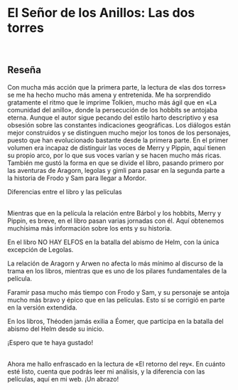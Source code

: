 ---
---

<br />
<h1 class="text-4xl font-bold text-green-500">El Señor de los Anillos: Las dos torres</h1>
<br />

<h2 class="text-2xl font-bold text-green-500">Reseña</h2>

Con mucha más acción que la primera parte, la lectura de «las dos torres» se me ha hecho mucho más amena y entretenida. Me ha sorprendido gratamente el ritmo que le imprime Tolkien, mucho más ágil que en «La comunidad del anillo», donde la persecución de los hobbits se antojaba eterna. Aunque el autor sigue pecando del estilo harto descriptivo y esa obsesión sobre las constantes indicaciones geográficas. Los diálogos están mejor construidos y se distinguen mucho mejor los tonos de los personajes, puesto que han evolucionado bastante desde la primera parte. En el primer volumen era incapaz de distinguir las voces de Merry y Pippin, aquí tienen su propio arco, por lo que sus voces varían y se hacen mucho más ricas. También me gustó la forma en que se divide el libro, pasando primero por las aventuras de Aragorn, legolas y gimli para pasar en la segunda parte a la historia de Frodo y Sam para llegar a Mordor.
<br />

<p class="text-xl font-bold text-green-500">Diferencias entre el libro y las películas</p>
<br />
Mientras que en la película la relación entre Bárbol y los hobbits, Merry y Pippin, es breve, en el libro pasan varias jornadas con él. Aquí obtenemos muchísima más información sobre los ents y su historia.

En el libro NO HAY ELFOS en la batalla del abismo de Helm, con la única excepción de Legolas.

La relación de Aragorn y Arwen no afecta lo más mínimo al discurso de la trama en los libros, mientras que es uno de los pilares fundamentales de la película.

Faramir pasa mucho más tiempo con Frodo y Sam, y su personaje se antoja mucho más bravo y épico que en las películas. Esto sí se corrigió en parte en la versión extendida.

En los libros, Théoden jamás exilia a Éomer, que participa en la batalla del abismo del Helm desde su inicio.
<br />

<p class="text-xl font-bold text-green-500">¡Espero que te haya gustado!</p>
<br />
Ahora me hallo enfrascado en la lectura de «El retorno del rey«. En cuánto esté listo, cuenta que podrás leer mi análisis, y la diferencia con las películas, aquí en mi web.
¡Un abrazo!
<br />